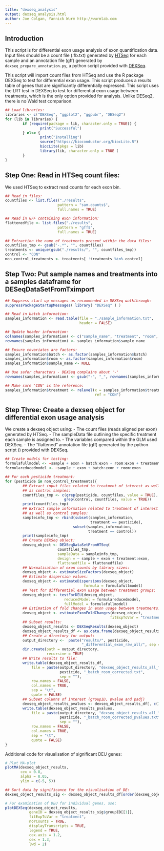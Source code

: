 ```yaml
---
title: "dexseq_analysis"
output: dexseq_analysis.html
author: Joe Colgan, Yannick Wurm http://wurmlab.com
---
```


## Introduction
This script is for differential exon usage analysis of exon quantification data. Input files should be a count file (.fb.txt) generated by [HTSeq]("http://htseq.readthedocs.io/en/release_0.10.0/") for each sample and an annotation file (gff) generated by ```dexseq_prepare_annotation.py```, a python script provided with [DEXSeq]("https://bioconductor.org/packages/release/bioc/html/DEXSeq.html").

This script will import count files from HTSeq and use the R package DEXSeq to test for differential exon usage. This script produces a results table of genes that are significantly differentially expressed. This script uses the LRT test in DEXSeq to test for differential exon usage between treatments, which is the only option provided for analysis. Unlike DESeq2, there is no Wald test comparison. 

```r
## Load libraries:
libraries <- c("DEXSeq", "ggplot2", "ggpubr", "DESeq2")
for (lib in libraries) {
        if (require(package = lib, character.only = TRUE)) {
                print("Successful")
        } else {
                print("Installing")
                source("https://bioconductor.org/biocLite.R")
                biocLite(pkgs = lib)
                library(lib, character.only = TRUE )
        }
}
```

## Step One: Read in HTSeq count files:
We used HTSeq to extract read counts for each exon bin. 

```r
## Read in files:
countfiles <- list.files("./results",
                        pattern = "sam.counts$",
                        full.names = TRUE)

## Read in GFF containing exon information:
flattenedfile <- list.files("./results",
                        pattern = "gff$",
                        full.names = TRUE)

## Extraction the name of treatments present within the data files:
countfiles_tmp <- gsub("-.*", "", countfiles)
treatments <- unique(gsub("./results/", "", countfiles_tmp))
control <- "CON"
non_control_treatments <- treatments[ !treatments %in% control]
```

## Step Two: Put sample names and treatments into a samples dataframe for DESeqDataSetFromTximport

```r
## Suppress start up messages as recommended in DEXSeq walkthrough:
suppressPackageStartupMessages( library( "DEXSeq" ) )

## Read in batch information:
samples_information <- read.table(file = "./sample_information.txt",
                                  header = FALSE)

## Update header information:
colnames(samples_information) <- c("sample_name", "treatment", "room", "batch")
rownames(samples_information) <- samples_information$sample_name

## Ensure covariates are factors:
samples_information$batch <- as.factor(samples_information$batch)
samples_information$room <- as.factor(samples_information$room)
samples_information$sample_name <- NULL

## Use safer characters - DEXSeq complains about '-'
rownames(samples_information) <- gsub("-", "_", rownames(samples_information))

## Make sure 'CON' is the reference:
samples_information$treatment <- relevel(x = samples_information$treatment,
                                         ref = "CON")
```

## Step Three: Create a dexseq object for differential exon usage analysis
We create a dexseq object using:
- The count files (reads aligned per exon) generated by HTSeq.
- The sampleData file outlining the specific treatment each sample is assigned to.
- The variables compared within the GLM used DEXSeq.
- The "flattened" annotation file (gff) generated by the python script () provided with DEXSeq. 

```r
## Create models for testing:
formulafullmodel <- ~sample + exon + batch:exon + room:exon + treatment:exon
formulareducedmodel <- ~sample + exon + batch:exon + room:exon

## For each pesticide treatment:
for (pesticide in non_control_treatments){
        ## Extract input files related to treatment of interest as well
        ## as control samples:
        countfiles_tmp <- c(grep(pesticide, countfiles, value = TRUE),
                           grep(control, countfiles, value = TRUE))
        print(countfiles_tmp)
        ## Extract sample information related to treatment of interest
        ## as well as control samples:
        sampleinfo_tmp <- rbind(subset(samples_information,
                                       treatment == pesticide),
                               subset(samples_information,
                                      treatment == control))
        print(sampleinfo_tmp)
        ## Create DEXSeq object:
        dexseq_object <- DEXSeqDataSetFromHTSeq(
                        countfiles_tmp,
                        sampleData = sampleinfo_tmp,
                        design = ~ sample + exon + treatment:exon,
                        flattenedfile = flattenedfile)
        ## Normalisation of exon counts by library sizes:
        dexseq_object <- estimateSizeFactors(dexseq_object)
        ## Estimate dispersion values:
        dexseq_object <- estimateDispersions(dexseq_object,
                                    formula = formulafullmodel)
        ## Test for differential exon usage between treatment groups:
        dexseq_object <- testForDEU(dexseq_object,
                           reducedModel = formulareducedmodel,
                           fullModel = formulafullmodel)
        ## Estimation of fold changes in exon usage between treatments:
        dexseq_object <- estimateExonFoldChanges(dexseq_object,
                                                fitExpToVar = "treatment")
        ## Subset results:
        dexseq_object_results <- DEXSeqResults(dexseq_object)
        dexseq_object_results_df <- as.data.frame(dexseq_object_results)
        ## Create a directory for output:
        output_directory <-  paste("results/", pesticide,
                                   "_differential_exon_raw_all/", sep = "")
        dir.create(path = output_directory,
                   recursive = TRUE)
        ## Write results to file:
        write.table(dexseq_object_results_df,
            file = paste(output_directory, "dexseq_object_results_all_",
                         pesticide, "_batch_room_corrected.txt",
                         sep = ""),
            row.names = FALSE,
            col.names = TRUE,
            sep = "\t",
            quote = FALSE)
        ## Subset columns of interest (groupID, pvalue and padj)
        dexseq_object_results_pvalues <- dexseq_object_results_df[, c(1, 6, 7)]
        write.table(dexseq_object_results_pvalues,
            file = paste(output_directory, "dexseq_object_results_all_",
                         pesticide, "_batch_room_corrected_pvalues.txt",
                         sep = ""),
            row.names = FALSE,
            col.names = TRUE,
            sep = "\t",
            quote = FALSE)
}
```

Additional code for visualisation of significant DEU genes:

```r
# Plot MA-plot
plotMA(dexseq_object_results,
       cex = 0.8,
       alpha = 0.05,
       ylim = c(-5, 5))

## Sort data by significance for the visualisation of DE:
dexseq_object_results_sig <- dexseq_object_results_df[order(dexseq_object_results_df$padj), ]

# For examination of DEU for individual genes, use:
plotDEXSeq(dexseq_object_results,
           geneID = dexseq_object_results_sig$groupID[[1]],
           fitExpToVar = "treatment",
           norCounts = TRUE,
           displayTranscripts = TRUE,
           legend = TRUE,
           cex.axis = 1.2,
           cex = 1.3,
           lwd = 2)
```
